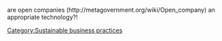 are open companies (http://metagovernment.org/wiki/Open_company) an appropriate technology?!

[[Category:Sustainable business practices]]